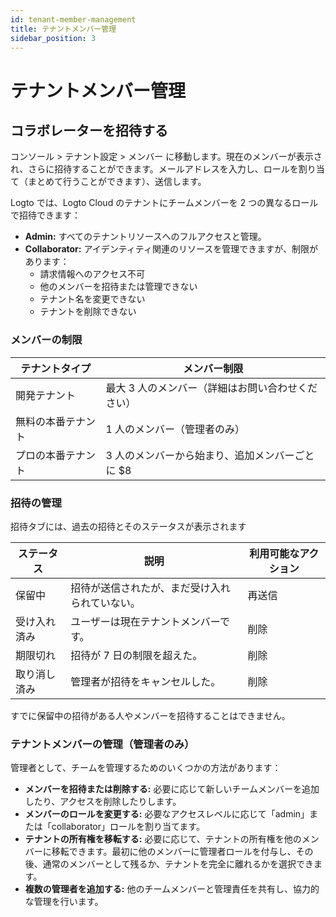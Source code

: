 ```yaml
---
id: tenant-member-management
title: テナントメンバー管理
sidebar_position: 3
---
```


# テナントメンバー管理

## コラボレーターを招待する

<CloudLink to="/tenant-settings/members">コンソール > テナント設定 > メンバー</CloudLink> に移動します。現在のメンバーが表示され、さらに招待することができます。メールアドレスを入力し、ロールを割り当て（まとめて行うことができます）、送信します。

Logto では、Logto Cloud のテナントにチームメンバーを 2 つの異なるロールで招待できます：

- **Admin:** すべてのテナントリソースへのフルアクセスと管理。
- **Collaborator:** アイデンティティ関連のリソースを管理できますが、制限があります：
  - 請求情報へのアクセス不可
  - 他のメンバーを招待または管理できない
  - テナント名を変更できない
  - テナントを削除できない

### メンバーの制限

| テナントタイプ     | メンバー制限                                      |
| ------------------ | ------------------------------------------------- |
| 開発テナント       | 最大 3 人のメンバー（詳細はお問い合わせください） |
| 無料の本番テナント | 1 人のメンバー（管理者のみ）                      |
| プロの本番テナント | 3 人のメンバーから始まり、追加メンバーごとに $8   |

### 招待の管理

招待タブには、過去の招待とそのステータスが表示されます

| ステータス   | 説明                                           | 利用可能なアクション |
| ------------ | ---------------------------------------------- | -------------------- |
| 保留中       | 招待が送信されたが、まだ受け入れられていない。 | 再送信               |
| 受け入れ済み | ユーザーは現在テナントメンバーです。           | 削除                 |
| 期限切れ     | 招待が 7 日の制限を超えた。                    | 削除                 |
| 取り消し済み | 管理者が招待をキャンセルした。                 | 削除                 |

すでに保留中の招待がある人やメンバーを招待することはできません。

### テナントメンバーの管理（管理者のみ）

管理者として、チームを管理するためのいくつかの方法があります：

- **メンバーを招待または削除する:** 必要に応じて新しいチームメンバーを追加したり、アクセスを削除したりします。
- **メンバーのロールを変更する:** 必要なアクセスレベルに応じて「admin」または「collaborator」ロールを割り当てます。
- **テナントの所有権を移転する:** 必要に応じて、テナントの所有権を他のメンバーに移転できます。最初に他のメンバーに管理者ロールを付与し、その後、通常のメンバーとして残るか、テナントを完全に離れるかを選択できます。
- **複数の管理者を追加する:** 他のチームメンバーと管理責任を共有し、協力的な管理を行います。
